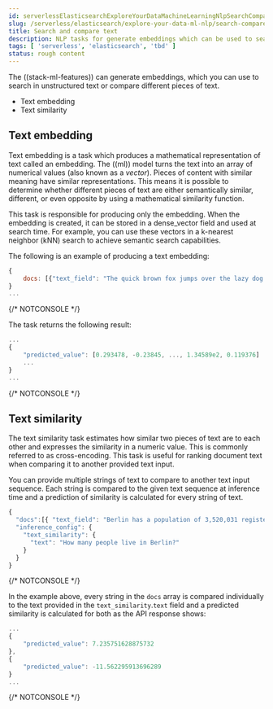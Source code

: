 ```yaml
---
id: serverlessElasticsearchExploreYourDataMachineLearningNlpSearchCompare
slug: /serverless/elasticsearch/explore-your-data-ml-nlp/search-compare-text
title: Search and compare text
description: NLP tasks for generate embeddings which can be used to search in text or compare different peieces of text.
tags: [ 'serverless', 'elasticsearch', 'tbd' ]
status: rough content
---
```


The ((stack-ml-features)) can generate embeddings, which you can use to search in 
unstructured text or compare different pieces of text.

* <DocLink id="serverlessElasticsearchExploreYourDataMachineLearningNlpSearchCompare" section="text-embedding">Text embedding</DocLink>
* <DocLink id="serverlessElasticsearchExploreYourDataMachineLearningNlpSearchCompare" section="text-similarity">Text similarity</DocLink>


## Text embedding

Text embedding is a task which produces a mathematical representation of text 
called an embedding. The ((ml)) model turns the text into an array of numerical 
values (also known as a _vector_). Pieces of content with similar meaning have 
similar representations. This means it is possible to determine whether 
different pieces of text are either semantically similar, different, or even 
opposite by using a mathematical similarity function.

This task is responsible for producing only the embedding. When the 
embedding is created, it can be stored in a dense_vector field and used at 
search time. For example, you can use these vectors in a 
k-nearest neighbor (kNN) search to achieve semantic search capabilities.

The following is an example of producing a text embedding:

```js
{
    docs: [{"text_field": "The quick brown fox jumps over the lazy dog."}]
}
...
```
{/* NOTCONSOLE */}

The task returns the following result:

```js
...
{
    "predicted_value": [0.293478, -0.23845, ..., 1.34589e2, 0.119376]
    ...
}
...
```
{/* NOTCONSOLE */}


## Text similarity

The text similarity task estimates how similar two pieces of text are to each 
other and expresses the similarity in a numeric value. This is commonly referred 
to as cross-encoding. This task is useful for ranking document text when 
comparing it to another provided text input.

You can provide multiple strings of text to compare to another text input 
sequence. Each string is compared to the given text sequence at inference time 
and a prediction of similarity is calculated for every string of text.

```js
{
  "docs":[{ "text_field": "Berlin has a population of 3,520,031 registered inhabitants in an area of 891.82 square kilometers."}, {"text_field": "New York City is famous for the Metropolitan Museum of Art."}],
  "inference_config": {
    "text_similarity": {
      "text": "How many people live in Berlin?"
    }
  }
}
```
{/* NOTCONSOLE */}

In the example above, every string in the `docs` array is compared individually 
to the text provided in the `text_similarity`.`text` field and a predicted 
similarity is calculated for both as the API response shows:

```js
...
{
    "predicted_value": 7.235751628875732
},
{
    "predicted_value": -11.562295913696289
}
...
```
{/* NOTCONSOLE */}